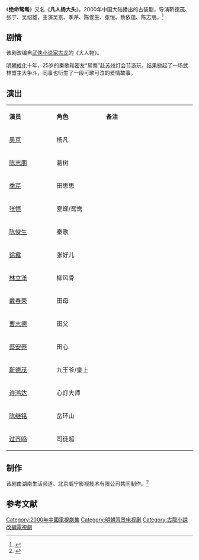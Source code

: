 {{电视节目信息框
| 名称     = 绝命鸳鸯
| 英文名稱 = 
| 别名     = 凡人杨大头
| 图片     = 
| 图说     = 
| 分类     = 古装剧
| 原创者   = 古龙《大人物》
| 导演     = 靳德茂<br>张宁<br>吴绍雄
| 监制     = 
| 出品人   = 
| 编剧     = 王家珠
| 制作人   = 李柏涛<br>顾长宁
| 摄影     = 
| 演出     = 吴京<br>季芹<br>陈俊生<br>张恒<br>蔡依蕴<br>陈志朋
| 配音     =
| 旁白     = 
| 主题曲   = 黄品源《很自然》
| 片尾曲   = 满文军《想爱也难》
| 插曲     = 
| 地区     = {{CHNML}}
| 语言     = 普通话
| 集数     = 30集
| 每集长   = 45分钟
| 制作公司 = 湖南生活频道<br>北京威宁影视技术有限公司
| 首播地区 = {{CHNML}}
| 电视网   = 
| 开始     = 2000年
| 结束     = 
| 先于     = 
| 后于     = 
| 相关剧集 = 
| 官方网站 = 
| imdb_id  = 6381036
| 台灣名稱 = 鴛鴦蝴蝶夢
| 越南名稱 = {{lang|越南语|Mộng Uyên Uong Hồ Điệp}}
}}
《'''绝命鸳鸯'''》又名《'''凡人杨大头'''》，2000年中国大陆播出的古装剧，导演靳德茂、张宁、吴绍雄，主演吴京、季芹、陈俊生、张恒、蔡依蕴、陈志朋。<ref>{{cite web|url= http://www.hunantv.com/c/20111102/1630224832.html|title=“皇后”横店探班 陈志朋戴春荣老友相见欢|accessdate=2014-09-18|date=2011-11-02|work=湖南卫视|archive-date= 2012-03-15|archive-url= https://web.archive.org/web/20120315203444/http://www.hunantv.com/c/20111102/1630224832.html|dead-url= no}}</ref>

==剧情==
该剧改编自[[武侠小说|武侠小说家]][[古龙|古龙]]的《大人物》。

[[明朝|明朝]][[成化|成化]]十年，25岁的秦歌和密友“鸳鸯”赴[[苏州市|苏州]]灯会节游玩，结果掀起了一场武林盟主大争斗，同事也衍生了一段可歌可泣的爱情故事。

== 演出 ==
{|class="wikitable" width="20%"
|- style="background:cornflowerblue; color:white" align=center
|style="width:5%"|'''演员'''||style="width:5%"|'''角色'''||style="width:10%"|'''备注'''
|-
| [[吳京_(演員)|吴京]] || 杨凡 ||
|-
| [[陈志朋|陈志朋]] || 葛树 || 
|- 
| [[季芹|季芹]] || 田思思 || 
|- 
| [[张恒|张恒]] || 夏蝶/鸳鸯 || 
|-
| [[陈俊生|陈俊生]] || 秦歌 || 
|-
| [[徐露|徐露]] || 张好儿 || 
|-
| [[林立洋|林立洋]] || 柳风骨 || 
|- 
| [[戴春荣|戴春荣]] || 田母 || 
|- 
| [[曹志德|曹志德]] || 田父 ||
|-
| [[蔡安荞|蔡安荞]] || 田心 || 
|-
| [[靳德茂|靳德茂]] || 九王爷/皇上 ||
|-
| [[许鸿达|许鸿达]] || 心灯大师 || 
|-
| [[陈继铭|陈继铭]] || 岳环山 ||
|-
| [[过齐鸣|过齐鸣]] || 司徒超 || 
|}

==制作==
该剧由湖南生活频道、北京威宁影视技术有限公司共同制作。<ref>{{cite web|url=http://news.xinhuanet.com/ent/2002-03/20/content_324158.htm|title=《绝命鸳鸯》（又名《凡人杨大头》）|accessdate=2014-09-18|date=2002-03-20|work=新华网|deadurl=yes|archiveurl=https://web.archive.org/web/20040306214444/http://news.xinhuanet.com/ent/2002-03/20/content_324158.htm|archivedate=2004-03-06}}</ref>

==参考文献==
{{reflist}}

{{陳志朋}}
{{2000年中國大陸古裝/民初電視劇}}
{{DEFAULTSORT:J绝}}
[[Category:2000年中國電視劇集|Category:2000年中國電視劇集]]
[[Category:明朝背景电视剧|Category:明朝背景电视剧]]
[[Category:古龍小說改編電視劇|Category:古龍小說改編電視劇]]